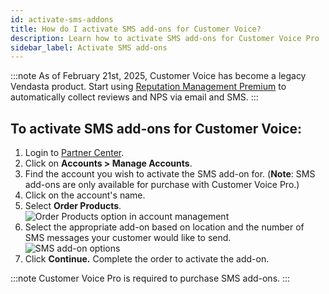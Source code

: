 ```yaml
---
id: activate-sms-addons
title: How do I activate SMS add-ons for Customer Voice?
description: Learn how to activate SMS add-ons for Customer Voice Pro
sidebar_label: Activate SMS add-ons
---
```


:::note
As of February 21st, 2025, Customer Voice has become a legacy Vendasta product. Start using [Reputation Management Premium](https://partners.vendasta.com/marketplace/products/RM) to automatically collect reviews and NPS via email and SMS.
:::

## To activate SMS add-ons for Customer Voice:

1. Login to [Partner Center](https://partners.vendasta.com/).
2. Click on **Accounts > Manage Accounts**.
3. Find the account you wish to activate the SMS add-on for. (**Note**: SMS add-ons are only available for purchase with Customer Voice Pro.)
4. Click on the account's name.
5. Select **Order Products**.
   ![Order Products option in account management](./img/legacy-customer-voice/order-products.png)
6. Select the appropriate add-on based on location and the number of SMS messages your customer would like to send.
   ![SMS add-on options](./img/legacy-customer-voice/sms-addons.png)
7. Click **Continue.** Complete the order to activate the add-on.

:::note
Customer Voice Pro is required to purchase SMS add-ons.
:::